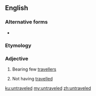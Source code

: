 ==English==

===Alternative forms===
* {{l|en|untravelled}}

===Etymology===
{{prefix|en|un|traveled}}

===Adjective===
{{en-adj}}

# {{lb|en|of a road etc}} Bearing few [[traveller]]s
# {{lb|en|of a person}} Not having [[travel]]led

[[ku:untraveled]]
[[my:untraveled]]
[[zh:untraveled]]